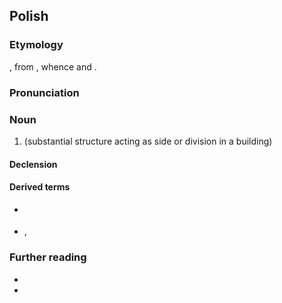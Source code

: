 {{also|ścianą}}
==Polish==
{{wp|lang=pl}}

===Etymology===
{{inh+|pl|sla-pro|*stěna}}, from {{der|pl|ine-pro| *steyh₂-}}, whence {{cog|en|stone}} and {{m|en|stain}}.

===Pronunciation===
{{pl-p|a=Pl-ściana.ogg}}

===Noun===
{{pl-noun|f}}

# {{l|en|wall}} (substantial structure acting as side or division in a building)

====Declension====
{{pl-decl-noun-f}}

====Derived terms====
* {{q|adjective}} {{l|pl|ścienny}}
* {{q|nouns}} {{l|pl|równoległościan}}, {{l|pl|zaścianek}}

===Further reading===
* {{R:pl:WSJP}}
* {{R:PWN}}

{{C|pl|Walls and fences}}